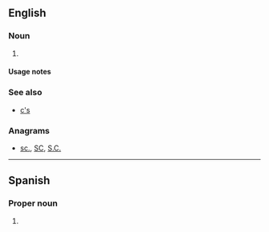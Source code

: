{{also|Appendix:Variations of "cs"}}

==English==

===Noun===
{{head|en|noun plural form}}

# {{plural of|C|lang=en}}

====Usage notes====
{{U:en:plurals of letters}}

===See also===
* [[c's]]

===Anagrams===
* [[sc.#English|sc.]], [[SC#English|SC]], [[S.C.#English|S.C.]]

----

==Spanish==

===Proper noun===
{{es-proper noun|m-p}}

# {{abbreviation of|Ciudadanos|lang=es}}